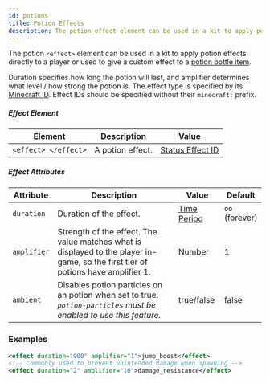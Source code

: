 ```yaml
---
id: potions
title: Potion Effects
description: The potion effect element can be used in a kit to apply potion effects directly to a player or used to give a custom effect to a potion bottle item.
---
```


The potion `<effect>` element can be used in a kit to apply potion effects directly to a player or used to give a custom effect to a [potion bottle item](/docs/modules/gear/items#potions).

Duration specifies how long the potion will last, and amplifier determines what level / how strong the potion is.
The effect type is specified by its [Minecraft ID](/docs/reference/items/potions#potion-names--colors).
Effect IDs should be specified without their `minecraft:` prefix.

##### Effect Element

| Element | Description | Value |
|---|---|---|
| `<effect> </effect>` | A potion effect. | [Status Effect ID](/docs/reference/items/potions)

##### Effect Attributes

| Attribute | Description | Value | Default |
|---|---|---|---|
| `duration` | Duration of the effect. | [Time Period](/docs/reference/misc/time-periods) | `oo`<br />(forever) |
| `amplifier` | Strength of the effect. The value matches what is displayed to the player in-game, so the first tier of potions have amplifier 1. | <span className="badge badge--primary">Number</span> | 1 |
| `ambient` | Disables potion particles on an potion when set to true.<br />*`potion-particles` must be enabled to use this feature.* | <span className="badge badge--primary">true/false</span> | false |

### Examples

```xml
<effect duration="900" amplifier="1">jump_boost</effect>
<!-- Commonly used to prevent unintended damage when spawning -->
<effect duration="2" amplifier="10">damage_resistance</effect>
```
